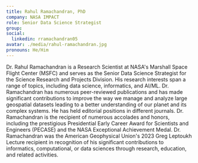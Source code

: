 ```yaml
---
title: Rahul Ramachandran, PhD
company: NASA IMPACT
role: Senior Data Science Strategist
group:
social:
  linkedin: rramachandran05
avatar: ./media/rahul-ramachandran.jpg
pronouns: He/Him
---
```

Dr. Rahul Ramachandran is a Research Scientist at NASA's Marshall Space Flight Center (MSFC) and serves as the Senior Data Science Strategist for the Science Research and Projects Division. His research interests span a range of topics, including data science, informatics, and AI/ML. Dr. Ramachandran has numerous peer-reviewed publications and has made significant contributions to improve the way we manage and analyze large geospatial datasets leading to a better understanding of our planet and its complex systems. He has held editorial positions in different journals. Dr. Ramachandran is the recipient of numerous accolades and honors, including the prestigious Presidential Early Career Award for Scientists and Engineers (PECASE) and the NASA Exceptional Achievement Medal. Dr. Ramachandran was the American Geophysical Union's 2023 Greg Leptoukh Lecture recipient in recognition of his significant contributions to informatics, computational, or data sciences through research, education, and related activities.